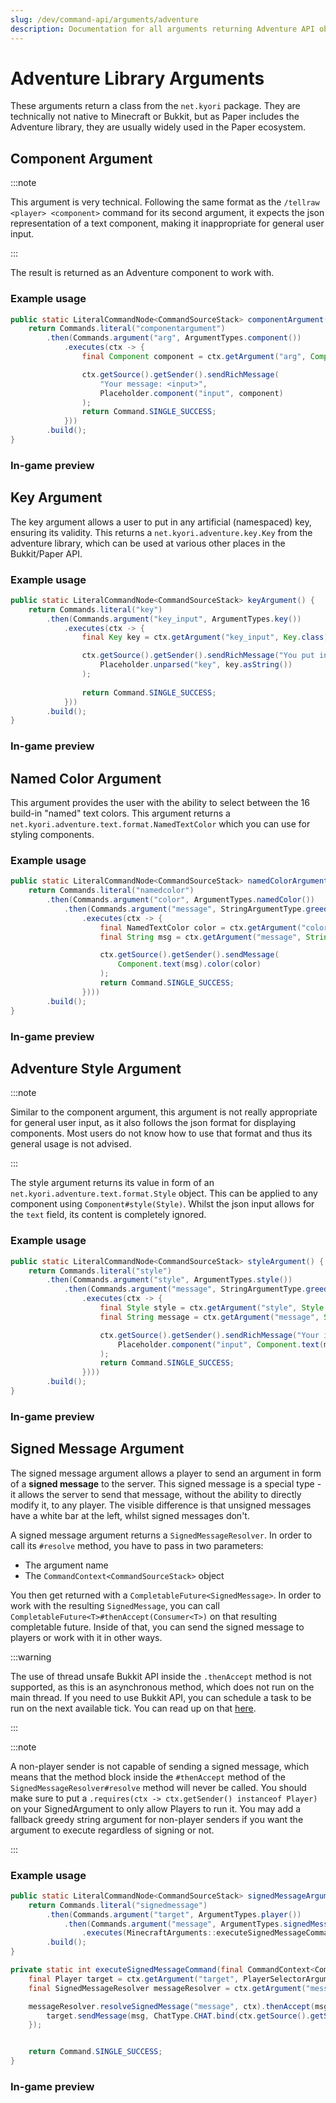 ---
slug: /dev/command-api/arguments/adventure
description: Documentation for all arguments returning Adventure API objects.
---


# Adventure Library Arguments
These arguments return a class from the `net.kyori` package. They are technically not native to Minecraft or Bukkit, but as Paper includes the Adventure library, they are
usually widely used in the Paper ecosystem.

## Component Argument
:::note

This argument is very technical. Following the same format as the `/tellraw <player> <component>` command for its second argument, it expects the json
representation of a text component, making it inappropriate for general user input.

:::

The result is returned as an Adventure component to work with.

### Example usage
```java
public static LiteralCommandNode<CommandSourceStack> componentArgument() {
    return Commands.literal("componentargument")
        .then(Commands.argument("arg", ArgumentTypes.component())
            .executes(ctx -> {
                final Component component = ctx.getArgument("arg", Component.class);

                ctx.getSource().getSender().sendRichMessage(
                    "Your message: <input>",
                    Placeholder.component("input", component)
                );
                return Command.SINGLE_SUCCESS;
            }))
        .build();
}
```

### In-game preview
<FullWidthVideo src={ComponentMp4}/>


## Key Argument
The key argument allows a user to put in any artificial (namespaced) key, ensuring its validity. This returns a `net.kyori.adventure.key.Key` from the adventure library, 
which can be used at various other places in the Bukkit/Paper API.

### Example usage
```java
public static LiteralCommandNode<CommandSourceStack> keyArgument() {
    return Commands.literal("key")
        .then(Commands.argument("key_input", ArgumentTypes.key())
            .executes(ctx -> {
                final Key key = ctx.getArgument("key_input", Key.class);

                ctx.getSource().getSender().sendRichMessage("You put in <aqua><key></aqua>!",
                    Placeholder.unparsed("key", key.asString())
                );                    
                
                return Command.SINGLE_SUCCESS;
            }))
        .build();
}
```

### In-game preview
<FullWidthVideo src={KeyMp4}/>


## Named Color Argument
This argument provides the user with the ability to select between the 16 build-in "named" text colors. This argument returns a
`net.kyori.adventure.text.format.NamedTextColor` which you can use for styling components.

### Example usage
```java
public static LiteralCommandNode<CommandSourceStack> namedColorArgument() {
    return Commands.literal("namedcolor")
        .then(Commands.argument("color", ArgumentTypes.namedColor())
            .then(Commands.argument("message", StringArgumentType.greedyString())
                .executes(ctx -> {
                    final NamedTextColor color = ctx.getArgument("color", NamedTextColor.class);
                    final String msg = ctx.getArgument("message", String.class);

                    ctx.getSource().getSender().sendMessage(
                        Component.text(msg).color(color)
                    );
                    return Command.SINGLE_SUCCESS;
                })))
        .build();
}
```

### In-game preview
<FullWidthVideo src={NamedColorMp4}/>


## Adventure Style Argument
:::note

Similar to the component argument, this argument is not really appropriate for general user input, as it also follows the json format for displaying components. Most users
do not know how to use that format and thus its general usage is not advised.

:::

The style argument returns its value in form of an `net.kyori.adventure.text.format.Style` object. This can be applied to any component using `Component#style(Style)`.
Whilst the json input allows for the `text` field, its content is completely ignored.

### Example usage
```java
public static LiteralCommandNode<CommandSourceStack> styleArgument() {
    return Commands.literal("style")
        .then(Commands.argument("style", ArgumentTypes.style())
            .then(Commands.argument("message", StringArgumentType.greedyString())
                .executes(ctx -> {
                    final Style style = ctx.getArgument("style", Style.class);
                    final String message = ctx.getArgument("message", String.class);

                    ctx.getSource().getSender().sendRichMessage("Your input: <input>",
                        Placeholder.component("input", Component.text(message).style(style))
                    );
                    return Command.SINGLE_SUCCESS;
                })))
        .build();
}
```

### In-game preview
<FullWidthVideo src={StyleMp4}/>


## Signed Message Argument
The signed message argument allows a player to send an argument in form of a **signed message** to the server. This signed message is a special type - it
allows the server to send that message, without the ability to directly modify it, to any player. The visible difference is that unsigned messages have a white bar at the left,
whilst signed messages don't.

A signed message argument returns a `SignedMessageResolver`. In order to call its `#resolve` method, you have to pass in two parameters:
* The argument name
* The `CommandContext<CommandSourceStack>` object

You then get returned with a `CompletableFuture<SignedMessage>`. In order to work with the resulting `SignedMessage`, you can call `CompletableFuture<T>#thenAccept(Consumer<T>)`
on that resulting completable future. Inside of that, you can send the signed message to players or work with it in other ways.

:::warning

The use of thread unsafe Bukkit API inside the `.thenAccept` method is not supported, as this is an asynchronous method, which does not run on the main thread.
If you need to use Bukkit API, you can schedule a task to be run on the next available tick. You can read up on that [here](../../scheduler.mdx).

:::

:::note

A non-player sender is not capable of sending a signed message, which means that the method block inside the `#thenAccept` method of the `SignedMessageResolver#resolve` method
will never be called. You should make sure to put a `.requires(ctx -> ctx.getSender() instanceof Player)` on your SignedArgument to only allow Players to run it. You may
add a fallback greedy string argument for non-player senders if you want the argument to execute regardless of signing or not.

:::

### Example usage
```java title="MinecraftArguments.java"
public static LiteralCommandNode<CommandSourceStack> signedMessageArgument() {
    return Commands.literal("signedmessage")
        .then(Commands.argument("target", ArgumentTypes.player())
            .then(Commands.argument("message", ArgumentTypes.signedMessage())
                .executes(MinecraftArguments::executeSignedMessageCommand)))
        .build();
}

private static int executeSignedMessageCommand(final CommandContext<CommandSourceStack> ctx) throws CommandSyntaxException {
    final Player target = ctx.getArgument("target", PlayerSelectorArgumentResolver.class).resolve(ctx.getSource()).getFirst();
    final SignedMessageResolver messageResolver = ctx.getArgument("message", SignedMessageResolver.class);

    messageResolver.resolveSignedMessage("message", ctx).thenAccept(msg -> {
        target.sendMessage(msg, ChatType.CHAT.bind(ctx.getSource().getSender().name()));
    });


    return Command.SINGLE_SUCCESS;
}
```

### In-game preview
<FullWidthVideo src={SignedMessageMp4}/>